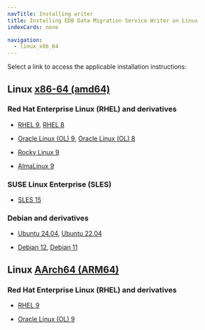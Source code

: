 ```yaml
---
navTitle: Installing writer
title: Installing EDB Data Migration Service Writer on Linux
indexCards: none

navigation:
  - linux_x86_64
---
```


Select a link to access the applicable installation instructions:

## Linux [x86-64 (amd64)](linux_x86_64)

### Red Hat Enterprise Linux (RHEL) and derivatives

- [RHEL 9](linux_x86_64/edb-dms-writer_rhel_9), [RHEL 8](linux_x86_64/edb-dms-writer_rhel_8)

- [Oracle Linux (OL) 9](linux_x86_64/edb-dms-writer_rhel_9), [Oracle Linux (OL) 8](linux_x86_64/edb-dms-writer_rhel_8)

- [Rocky Linux 9](linux_x86_64/edb-dms-writer_other_linux_9)

- [AlmaLinux 9](linux_x86_64/edb-dms-writer_other_linux_9)

### SUSE Linux Enterprise (SLES)

- [SLES 15](linux_x86_64/edb-dms-writer_sles_15)

### Debian and derivatives

- [Ubuntu 24.04](linux_x86_64/edb-dms-writer_ubuntu_24), [Ubuntu 22.04](linux_x86_64/edb-dms-writer_ubuntu_22)

- [Debian 12](linux_x86_64/edb-dms-writer_debian_12), [Debian 11](linux_x86_64/edb-dms-writer_debian_11)

## Linux [AArch64 (ARM64)](linux_arm64)

### Red Hat Enterprise Linux (RHEL) and derivatives

- [RHEL 9](linux_arm64/edb-dms-writer_rhel_9)

- [Oracle Linux (OL) 9](linux_arm64/edb-dms-writer_rhel_9)

